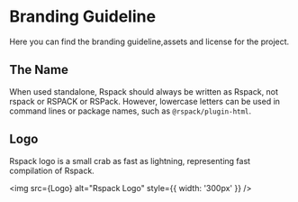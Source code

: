 
# Branding Guideline

Here you can find the branding guideline,assets and license for the project.

## The Name

When used standalone, Rspack should always be written as Rspack, not rspack or RSPACK or RSPack. However, lowercase letters can be used in command lines or package names, such as `@rspack/plugin-html`.

## Logo

Rspack logo is a small crab as fast as lightning, representing fast compilation of Rspack.

<img src={Logo} alt="Rspack Logo" style={{ width: '300px' }} />
